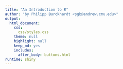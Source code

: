 ```yaml
---
title: "An Introduction to R"
author: "by Philipp Burckhardt <pgb@andrew.cmu.edu>"
output:
  html_document:
    css: 
      css/styles.css
    theme: null
    highlight: null
    keep_md: yes
    includes:
      after_body: buttons.html
runtime: shiny
---
```

